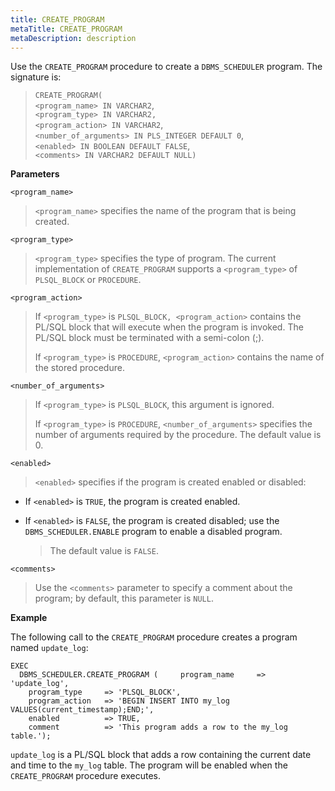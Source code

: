 ```yaml
---
title: CREATE_PROGRAM
metaTitle: CREATE_PROGRAM
metaDescription: description
---
```


Use the `CREATE_PROGRAM` procedure to create a `DBMS_SCHEDULER` program.
The signature is:

> `CREATE_PROGRAM(`  
> `<program_name> IN VARCHAR2`,  
> `<program_type> IN VARCHAR2,`  
> `<program_action> IN VARCHAR2`,  
> `<number_of_arguments> IN PLS_INTEGER DEFAULT 0`,  
> `<enabled> IN BOOLEAN DEFAULT FALSE`,  
> `<comments> IN VARCHAR2 DEFAULT NULL)`

**Parameters**

`<program_name>`

> `<program_name>` specifies the name of the program that is being
> created.

`<program_type>`

> `<program_type>` specifies the type of program. The current
> implementation of `CREATE_PROGRAM` supports a `<program_type>` of
> `PLSQL_BLOCK` or `PROCEDURE`.

`<program_action>`

> If `<program_type>` is `PLSQL_BLOCK, <program_action>` contains the
> PL/SQL block that will execute when the program is invoked. The PL/SQL
> block must be terminated with a semi-colon (;).
> 
> If `<program_type>` is `PROCEDURE`, `<program_action>` contains the
> name of the stored procedure.

`<number_of_arguments>`

> If `<program_type>` is `PLSQL_BLOCK`, this argument is ignored.
> 
> If `<program_type>` is `PROCEDURE`, `<number_of_arguments>` specifies
> the number of arguments required by the procedure. The default value
> is 0.

`<enabled>`

> `<enabled>` specifies if the program is created enabled or disabled:

  - If `<enabled>` is `TRUE`, the program is created enabled.

  - If `<enabled>` is `FALSE`, the program is created disabled; use the
    `DBMS_SCHEDULER.ENABLE` program to enable a disabled program.
    
    > The default value is `FALSE`.

`<comments>`

> Use the `<comments>` parameter to specify a comment about the program;
> by default, this parameter is `NULL`.

**Example**

The following call to the `CREATE_PROGRAM` procedure creates a program
named `update_log`:

``` text
EXEC
  DBMS_SCHEDULER.CREATE_PROGRAM (     program_name     => 'update_log',
    program_type     => 'PLSQL_BLOCK',
    program_action   => 'BEGIN INSERT INTO my_log VALUES(current_timestamp);END;',
    enabled          => TRUE,
    comment          => 'This program adds a row to the my_log table.');
```

`update_log` is a PL/SQL block that adds a row containing the current
date and time to the `my_log` table. The program will be enabled when
the `CREATE_PROGRAM` procedure executes.
